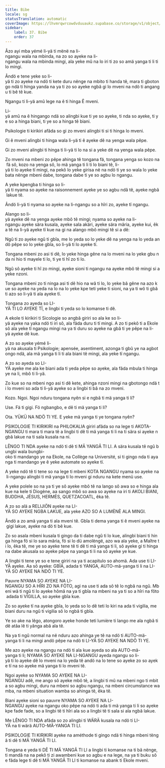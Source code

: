 ```yaml
---
title: Bibe
locale: sg
statusTranslation: automatic
coverImage: https://lhvmrqwrcowdvduuaukz.supabase.co/storage/v1/object/public/strapi-uploads/small_cover-educacion-fundamental.webp-2d51a7828a2b1309555be27f7e2a61a0.webp
sidebar:
    label: 37. Bibe
    order: 37
---
```

Âzo ayi mba yémé li-yä ti mënë na li-ngangu wala na mbinda, na zo so ayeke na li-ngangu wala na mbinda mingi, ala yeke mû na lo iri ti zo so amä yanga ti li ti lo mingi.

Ândö e tene yeke so li-yä ti zo ayeke na ndö ti kete duru nënge na mbito ti handa tê, mara ti gbotongo ndä ti hinga yanda na ya ti zo so ayeke ngbâ gi lo mveni na ndö ti angangu ti bê tê kue.

Ngangu ti li-yä amû lege na ê ti hinga Ê mveni.

Li-yä amû na ê hingango ndä so alingbi kue ti ye so ayeke, ti nda so ayeke, ti ye so a hinga biani, ti ye so a hinga tê biani.

Psikologie ti kirikiri afâda so gi zo mveni alingbi ti si ti hinga lo mveni.

Gi ê mveni alingbi ti hinga wala li-yä ti ê ayeke dê na yenga wala pêpe.

Gi zo mveni alingbi ti hinga ti li-yä ti lo na si a yeke dê na yenga wala pêpe.

Zo mveni na mbeni zo pêpe ahinga tê tongana fä, tongana yenga so kozo na fä sô, kozo na yenga sô, lo mä yanga ti li ti lo biani tê, li-yä ti lo ayeke tï mingi, na pekô lo yeke girisa në na ndö ti ye so wala lo yeke bata nënge mbeni dabe, tongana dabe ti ye so agbu lo ngangu.

A yeke kpengba ti hinga so li-yä ti nyama so ayeke na raisonnement ayeke ye so agbu ndâ tê, ayeke ngbâ lakue tê.

Ândö li-yä ti nyama so ayeke na li-ngangu so a hîri zo, ayeke tï ngangu.

Alango so li-yä ayeke dê na yenga ayeke mbô tê mingi; nyama so ayeke na li-ngangu ayeke sära kusala, ayeke sala akäri, ayeke sära mâria, ayeke kui, êka tê na li-yä ayeke tï kue na gi na alango mbô mingi tê si a dê:

Ngû ti zo ayeke ngû ti gbîa, me lo yeda so lo yeke dê na yenga na lo yeda andö pêpe so lo yeke gbîa, so li-yä ti lo ayeke tï.

Tongana mbeni zo asi ti dê, lo yeke hinga gêne na lo mveni na lo yeke gbu nda ni hio ti mayele ti lo, ti ye ti hî zo ti lo.

Ngû sô ayeke ti hî zo mingi, ayeke sioni ti ngangu na ayeke mbô tê mingi si ayeke nzoni.

Tongana mbeni zo ti ninga asi ti dê hio na wâ ti lo, lo yeke bâ gêne na azo kue so ayeke na yeda na lo na lo yeke kpe teti yeke ti sioni, na ya ti wô ti gbâ ti azo so li-yä ti ala ayeke tï.

Tongana zo ayeda so LI-YÄ TI LO AYEKE TÏ, e lingbi ti yeda so lo komanse ti dê.

A ekole ti kirikiri ti Sicologie so angbâ giriri so ala ke so li-yä ayeke na yaka ndö ti iri sô, ala fâda duru ti tï mingi. A zo ti pekô ti a Ekole sô ala yeke tï ngangu mingi na ya ti duru so ayeke na gbâ ti ye pêpe na li-yä ayeke dê kue.

A zo so ayeke yémé li-yä na akusala ti Psikologie; apensée, asentiment, azonga ti gbû ye na agbotongo ndä, ala mä yanga ti li ti ala biani tê mingi, ala yeke tï ngangu.

A zo so ayeda so LI-YÄ ayeke me ala ke biani ada ti yeda pêpe so ayeke, ala fâda mbula ti hinga ye na li, mbô ti li-yä.

Zo kue so na mbeni ngo asi ti dê kete, ahinga nzoni mingi na gbotongo ndä ti lo mveni so ada ti li-yä ayeke so a lingbi ti bâ na zo mveni.

Kozo. Ngoi. Ngoi nduru tongana nyên si e ngbâ ti mä yanga ti li?

Use. Fä ti gigi. Fö ngbangbo, e dê ti mä yanga ti li?

Ota. YÜKÜ NA NDÖ TI YE. E yeke mä yanga ti ye tongana nyên?

PSIKOLOGIE TI KIRIKIRI na PHILOKALIA giriri afâda so na lege ti AKOTA-NGANGU ti mara ti mara tê a lingbi ti dê ti mä yanga ti li na ti sära si ayeke ngbâ lakue na ti sala kusala na ni.

LÊNGO TI NDA ayeke na ndö ti dê ti MÄ YANGÂ TI LI. A sära kusala tê ngû bungbi wala bungbi-oko ti mandango ye na Ekole, na Collège na Université, si ti gingo nda ti ayanga ti mandango ye ê yeke automate so ayeke tï.

A yeke ndö tê ti tene so na lege ti mbeni KOTA NGANGU nyama so ayeke na li-ngangu alingbi ti mä yanga ti lo mveni gi nduru na kete menü use.

A yeke polele so na ya ti ye sô ayeke mbô tê na lango sô awa so e hinga ala kue na kele ti Diogène, aa sango mbô so awa so ayeke na iri ti AKOLI BIANI, BUDDHA, JÉSUS, HERMÈS, QUETZACOATL, êka tê.

A zo so alä a RELIJIÖN ayeke na LI-YÄ SO AYEKE NGBA LAKUE, ala yeke AZO SO A LUMÈNÈ ALA MINGI.

Ândö a zo amä yanga ti ala mveni tê. Gbîa ti dema yanga ti ê mveni ayeke na gigi lakue, ayeke na dö ti bê kue.

Zo so asala mbeni kusala ti gingo da ti dabe ngû ti lo kue, alingbi biani ti hinga hinga fö si lo sara mâria, fö si lo dü amolëngë, azo wa ala yeke, a Maître ti lo, êka tê, me ye so ayeke tene tê ti dê ti mä yanga ti li, sô ayeke gi ti hinga na dabe akusala so ayeke pêpe na yanga ti li na sô ayeke ye kue.

A lingbi ti tene ye so e tene giriri na ya ti acapitulo so ahomä. Ada use ti LI-YÄ ayeke. Aa sô ayeke: GBÏA, adada ti YANGA, AUTO-mä-yanga ti li na LI-YÄ SO AYEKE NA NDÖ TI YE.

Pauvre NYAMA SO AYEKE NA LI-NGANGU SO A HÎRI ZO NA FÖTO, agi na use ti ada sô tê lo ngbâ na ngû. Mbeni wä ti ngû ti lo ayeke hômä na ya ti gbîa na mbeni na ya ti so a hîri na fôto adada ti VÍGILLA, so ayeke gbîa kue.

Zo so ayeke tï na ayeke gbîa, lo yeda so lo dê teti lo kiri na ada ti vigilia, me biani duru na ngû ti vigilia sô lo ngbâ ti gbîa.

Ye so ake na lêgo, atongoro ayeke honde teti lumière ti lango me ala ngbâ ti dê atâa lê ti yânga abâ ala tê.

Na ya ti ngû normal na në nduru azo ahinga ye tê na ndö ti AUTO-mä-yanga ti li na mingi andö pêpe na ndö ti LI-YÄ SO AYEKE NA NDÖ TI YE.

Me azo ayeke na ngangu na ndö ti ala kue ayeda so ala AUTO-mä-yanga ti li; NYAMA SO AYEKE NA LI-NGANGU ayeda ngangu so li-yä ti lo ayeke dê lo mveni na lo yeda tê andö na lo tene so ayeke zo so ayeke tï na so ayeke mä yanga ti lo mveni tê.

Ngoi ayeke so NYAMA SO AYEKE NA LI-NGANGU adê, me ango sô ayeke mbô tê, a lingbi ti mû na mbeni ngo ti mbita so agbu mingi, duru na mbeni so agbu ngangu, na mbeni circumstance wamba, na mbeni situation wamba so ahinga tê, êka tê.

Biani ayeke sioni so pauvre NYAMA SO AYEKE NA LI-NGANGU ayeke na ngangu oko pêpe na ndö ti ada ti mä yanga ti li so ayeke kpe fade fade, so a lingbi tê ti hîri ala so a lingbi tê ti sala si ala ngbâ lakue.

Me LÊNGO TI NDA afâda so zo alingbi ti WÄRÄ kusala na ndö ti LI-YÄ na ti wärä AUTO-MÄ-YANGA TI LI.

PSIKOLOGIE TI KIRIKIRI ayeke na améthode ti gingo ndä ti hinga mbeni tëngâ ti dê ti MÄ YANGÂ TI LI.

Tongana e yeda ti DÊ TI MÄ YANGÂ TI LI a lingbi ti komanse na ti bâ nënge, ti mandâ na na pekô ti zi awambeni kue so agbu e na lege, na ya ti buku sô e fâda lege ti dê ti MÄ YANGÂ TI LI ti komanse na abank ti Ekole mveni.

